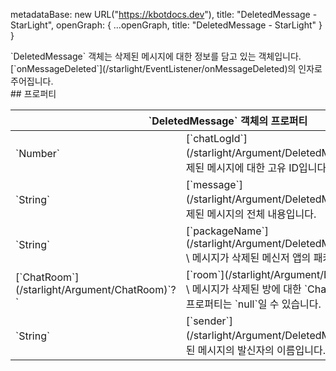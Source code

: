 
  metadataBase: new URL("https://kbotdocs.dev"),
  title: "DeletedMessage - StarLight",
  openGraph: {
    ...openGraph,
    title: "DeletedMessage - StarLight"
  }
}

<Section>
  `DeletedMessage` 객체는 삭제된 메시지에 대한 정보를 담고 있는 객체입니다. [`onMessageDeleted`](/starlight/EventListener/onMessageDeleted)의 인자로 주어집니다.
</Section>
<Section>
  ## 프로퍼티

  <Table>
    <Thead>
      <Tr>
        <Th colSpan="2">`DeletedMessage` 객체의 프로퍼티</Th>
      </Tr>
    </Thead>
    <Tbody>
      <Tr>
        <Td><span>`Number`</span></Td>
        <Td>
          [`chatLogId`](/starlight/Argument/DeletedMessage/chatLogId) \
          삭제된 메시지에 대한 고유 ID입니다.
        </Td>
      </Tr>
      <Tr>
        <Td><span>`String`</span></Td>
        <Td>
          [`message`](/starlight/Argument/DeletedMessage/message) \
          삭제된 메시지의 전체 내용입니다.
        </Td>
      </Tr>
      <Tr>
        <Td><span>`String`</span></Td>
        <Td>
          [`packageName`](/starlight/Argument/DeletedMessage/packageName) \
          메시지가 삭제된 메신저 앱의 패키지명입니다.
        </Td>
      </Tr>
      <Tr>
        <Td><span>[`ChatRoom`](/starlight/Argument/ChatRoom)`?`</span></Td>
        <Td>
          [`room`](/starlight/Argument/DeletedMessage/room) \
          메시지가 삭제된 방에 대한 `ChatRoom` 객체입니다. 해당 프로퍼티는 `null`일 수 있습니다.
        </Td>
      </Tr>
      <Tr>
        <Td><span>`String`</span></Td>
        <Td>
          [`sender`](/starlight/Argument/DeletedMessage/sender) \
          삭제된 메시지의 발신자의 이름입니다.
        </Td>
      </Tr>
    </Tbody>
  </Table>
</Section>